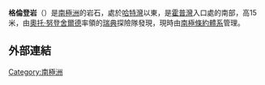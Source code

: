 {{coord|63|24|S|56|58|W|source:GNIS|display=title}}

'''格倫登岩'''（{{lang-en|Grunden Rock}}）是[[南極洲|南極洲]]的岩石，處於[[哈特灣|哈特灣]]以東，是[[霍普灣|霍普灣]]入口處的南部，高15米，由[[奧托·努登舍爾德|奧托·努登舍爾德]]率領的[[瑞典|瑞典]]探險隊發現，現時由[[南極條約體系|南極條約體系]]管理。

==外部連結==
{{cite gnis | type = antarid | id = 6097| name = Grunden Rock | accessdate = 2012-05-10}}

{{DEFAULTSORT:Grunden Rock}}
[[Category:南極洲|Category:南極洲]]


{{TrinityPeninsula-geo-stub}}